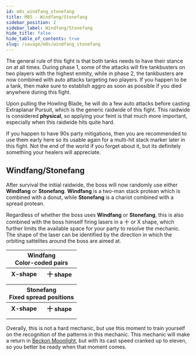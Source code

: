 ```yaml
---
id: m8s_windfang_stonefang
title: M8S - Windfang/Stonefang
sidebar_position: 2
sidebar_label: Windfang/Stonefang
hide_title: false
hide_table_of_contents: true
slug: /savage/m8s/windfang_stonefang
---
```


The general rule of this fight is that both tanks needs to have their stance on at all times. During phase 1, some of the attacks will fire tankbusters on two players with the highest enmity, while in phase 2, the tankbusters are now combined with auto attacks targeting two players. If you happen to be a tank, then make sure to establish aggro as soon as possible if you died anywhere during this fight.

Upon pulling the Howling Blade, he will do a few auto attacks before casting <Raidwide>Extraplanar Pursuit</Raidwide>, which is the generic raidwide of this fight. This raidwide is considered **physical**, so applying your feint is that much more important, especially when this raidwide hits quite hard.

<KittenAsset path='m8s/extraplanar_pursuit.webm' wrapper='div' />

If you happen to have 90s party mitigations, then you are recommended to use them early here so its usable again for a multi-hit stack marker later in this fight. Not the end of the world if you forget about it, but its definitely something your healers will appreciate.

## Windfang/Stonefang

After survival the initial raidwide, the boss will now randomly use either <strong>Windfang</strong> or <strong>Stonefang</strong>. <strong>Windfang</strong> is a two-man stack protean which is combined with a donut, while <strong>Stonefang</strong> is a chariot combined with a spread protean.

Regardless of whether the boss uses <strong>Windfang</strong> or <strong>Stonefang</strong>, this is also combined with the boss himself firing lasers in a 十 or X shape, which further limits the available space for your party to resolve the mechanic. The shape of the laser can be identified by the direction in which the orbiting sattelites around the boss are aimed at.

<table>
    <tr>
        <th colspan='2'>Windfang<br />Color-coded pairs</th>
    </tr>
    <tr>
        <th>X-shape</th>
        <th>十 shape</th>
    </tr>
    <tr>
        <td><KittenAsset path='m8s/windfang_cross.png' /></td>
        <td><KittenAsset path='m8s/windfang_plus.png' /></td>
    </tr>
    <tr>
        <td><KittenAsset path='m8s/windfang_cross.webm' /></td>
        <td><KittenAsset path='m8s/windfang_plus.webm' /></td>
    </tr>
    <tr>
        <th colspan='2'>Stonefang<br />Fixed spread positions</th>
    </tr>
    <tr>
        <th>X-shape</th>
        <th>十 shape</th>
    </tr>
    <tr>
        <td><KittenAsset path='m8s/stonefang_cross.png' /></td>
        <td><KittenAsset path='m8s/stonefang_plus.png' /></td>
    </tr>
    <tr>
        <td><KittenAsset path='m8s/stonefang_cross.webm' /></td>
        <td><KittenAsset path='m8s/stonefang_plus.webm' /></td>
    </tr>
</table>

Overally, this is not a hard mechanic, but use this moment to train yourself on the recognition of the patterns in this mechanic. This mechanic will make a return in [Beckon Moonlight](/savage/m8s/beckon_moonlight), but with its cast speed cranked up to eleven, so you better be ready when that moment comes.